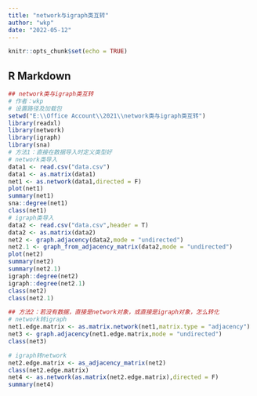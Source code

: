 ```yaml
---
title: "network与igraph类互转"
author: "wkp"
date: "2022-05-12"
---
```


```r
knitr::opts_chunk$set(echo = TRUE)
```

## R Markdown


```r
## network类与igraph类互转
# 作者：wkp
# 设置路径及加载包
setwd("E:\\Office Account\\2021\\network类与igraph类互转")
library(readxl)
library(network)
library(igraph)
library(sna)
# 方法1：直接在数据导入时定义类型好
# network类导入
data1 <- read.csv("data.csv")
data1 <- as.matrix(data1)
net1 <- as.network(data1,directed = F)
plot(net1)
summary(net1)
sna::degree(net1)
class(net1)
# igraph类导入
data2 <- read.csv("data.csv",header = T)
data2 <- as.matrix(data2)
net2 <- graph.adjacency(data2,mode = "undirected")
net2.1 <- graph_from_adjacency_matrix(data2,mode = "undirected")
plot(net2)
summary(net2)
summary(net2.1)
igraph::degree(net2)
igraph::degree(net2.1)
class(net2)
class(net2.1)

## 方法2：若没有数据，直接是network对象，或直接是igraph对象，怎么转化
# network转igraph
net1.edge.matrix <- as.matrix.network(net1,matrix.type = "adjacency")
net3 <- graph.adjacency(net1.edge.matrix,mode = "undirected")
class(net3)

# igraph转network
net2.edge.matrix <- as_adjacency_matrix(net2)
class(net2.edge.matrix)
net4 <- as.network(as.matrix(net2.edge.matrix),directed = F)
summary(net4)

```